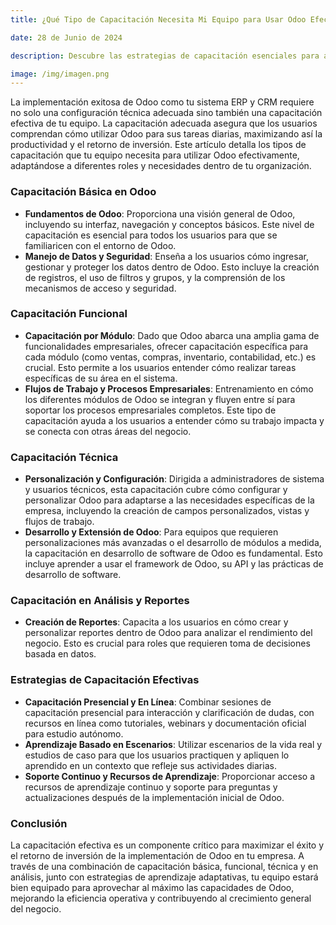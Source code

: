 ```yaml
---
title: ¿Qué Tipo de Capacitación Necesita Mi Equipo para Usar Odoo Efectivamente?

date: 28 de Junio de 2024

description: Descubre las estrategias de capacitación esenciales para asegurar que tu equipo utilice Odoo de manera efectiva, mejorando la productividad y maximizando el retorno de inversión en la plataforma.

image: /img/imagen.png
---
```


La implementación exitosa de Odoo como tu sistema ERP y CRM requiere no solo una configuración técnica adecuada sino también una capacitación efectiva de tu equipo. La capacitación adecuada asegura que los usuarios comprendan cómo utilizar Odoo para sus tareas diarias, maximizando así la productividad y el retorno de inversión. Este artículo detalla los tipos de capacitación que tu equipo necesita para utilizar Odoo efectivamente, adaptándose a diferentes roles y necesidades dentro de tu organización.

### **Capacitación Básica en Odoo**

- **Fundamentos de Odoo**: Proporciona una visión general de Odoo, incluyendo su interfaz, navegación y conceptos básicos. Este nivel de capacitación es esencial para todos los usuarios para que se familiaricen con el entorno de Odoo.
- **Manejo de Datos y Seguridad**: Enseña a los usuarios cómo ingresar, gestionar y proteger los datos dentro de Odoo. Esto incluye la creación de registros, el uso de filtros y grupos, y la comprensión de los mecanismos de acceso y seguridad.

### **Capacitación Funcional**

- **Capacitación por Módulo**: Dado que Odoo abarca una amplia gama de funcionalidades empresariales, ofrecer capacitación específica para cada módulo (como ventas, compras, inventario, contabilidad, etc.) es crucial. Esto permite a los usuarios entender cómo realizar tareas específicas de su área en el sistema.
- **Flujos de Trabajo y Procesos Empresariales**: Entrenamiento en cómo los diferentes módulos de Odoo se integran y fluyen entre sí para soportar los procesos empresariales completos. Este tipo de capacitación ayuda a los usuarios a entender cómo su trabajo impacta y se conecta con otras áreas del negocio.

### **Capacitación Técnica**

- **Personalización y Configuración**: Dirigida a administradores de sistema y usuarios técnicos, esta capacitación cubre cómo configurar y personalizar Odoo para adaptarse a las necesidades específicas de la empresa, incluyendo la creación de campos personalizados, vistas y flujos de trabajo.
- **Desarrollo y Extensión de Odoo**: Para equipos que requieren personalizaciones más avanzadas o el desarrollo de módulos a medida, la capacitación en desarrollo de software de Odoo es fundamental. Esto incluye aprender a usar el framework de Odoo, su API y las prácticas de desarrollo de software.

### **Capacitación en Análisis y Reportes**

- **Creación de Reportes**: Capacita a los usuarios en cómo crear y personalizar reportes dentro de Odoo para analizar el rendimiento del negocio. Esto es crucial para roles que requieren toma de decisiones basada en datos.

### **Estrategias de Capacitación Efectivas**

- **Capacitación Presencial y En Línea**: Combinar sesiones de capacitación presencial para interacción y clarificación de dudas, con recursos en línea como tutoriales, webinars y documentación oficial para estudio autónomo.
- **Aprendizaje Basado en Escenarios**: Utilizar escenarios de la vida real y estudios de caso para que los usuarios practiquen y apliquen lo aprendido en un contexto que refleje sus actividades diarias.
- **Soporte Continuo y Recursos de Aprendizaje**: Proporcionar acceso a recursos de aprendizaje continuo y soporte para preguntas y actualizaciones después de la implementación inicial de Odoo.

### **Conclusión**

La capacitación efectiva es un componente crítico para maximizar el éxito y el retorno de inversión de la implementación de Odoo en tu empresa. A través de una combinación de capacitación básica, funcional, técnica y en análisis, junto con estrategias de aprendizaje adaptativas, tu equipo estará bien equipado para aprovechar al máximo las capacidades de Odoo, mejorando la eficiencia operativa y contribuyendo al crecimiento general del negocio.